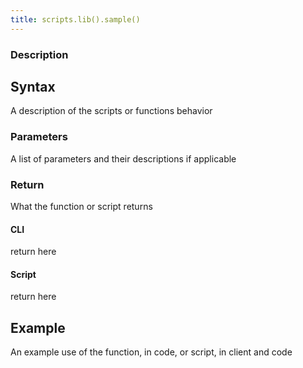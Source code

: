 ```yaml
---
title: scripts.lib().sample()
---
```


### Description

## Syntax

A description of the scripts or functions behavior

### Parameters

A list of parameters and their descriptions if applicable

### Return

What the function or script returns

#### CLI

return here

#### Script

return here

## Example

An example use of the function, in code, or script, in client and code
